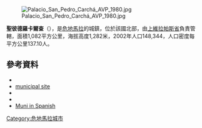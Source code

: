 [[Image:Palacio_San_Pedro_Carchá_AVP_1980.jpg|right]]

{{coord|15|28|N|90|18|W|display=title|region:GT_type:city_source:GNS-enwiki}}

'''聖彼德羅卡爾查'''（{{lang-es|San Pedro Carchá}}），是[[危地馬拉|危地馬拉]]的城鎮，位於該國北部，由[[上維拉帕斯省|上維拉帕斯省]]負責管轄，面積1,082平方公里，海拔高度1,282米，2002年人口148,344，人口密度每平方公里137.10人。

==參考資料==
*{{cite web |url=http://www.ine.gob.gt/index.php?view=article&catid=42%3Ademografiaypoblacion&id=75%3Acenso2002&option=com_content&Itemid=69 |title=XI Censo Nacional de Poblacion y VI de Habitación (Censo 2002) |last= |first= |year=2002 |work= |publisher=INE |accessdate=2015-05-10 |archive-date=2016-10-08 |archive-url=https://web.archive.org/web/20161008083911/https://www.ine.gob.gt/index.php?view=article&catid=42%3Ademografiaypoblacion&id=75%3Acenso2002&option=com_content&Itemid=69 |dead-url=no }}
*[http://www.inforpressca.com/sanpedrocarcha/ municipal site] {{Wayback|url=http://www.inforpressca.com/sanpedrocarcha/ |date=20090428010329 }}
*{{cite web |title=San Pedro Carchá |url=http://www.inforpressca.com/sanpedrocarcha/ |publisher=inforpressca.com |accessdate=2009-10-01 |archive-date=2009-04-28 |archive-url=https://web.archive.org/web/20090428010329/http://www.inforpressca.com/sanpedrocarcha/ |dead-url=no }}
*{{cite web |title=San Pedro Carchá - Ubicación |url=http://www.inforpressca.com/sanpedrocarcha/ubicacion.php |publisher=inforpressca.com |accessdate=2009-10-01 |archive-date=2009-05-12 |archive-url=https://web.archive.org/web/20090512165836/http://www.inforpressca.com/sanpedrocarcha/ubicacion.php |dead-url=no }}
*[http://www.inforpressca.com/sanpedrocarcha/ Muni in Spanish] {{Wayback|url=http://www.inforpressca.com/sanpedrocarcha/ |date=20090428010329 }}

{{Guatemala-geo-stub}}
[[Category:危地馬拉城市|Category:危地馬拉城市]]